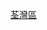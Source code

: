 {{Navbox
|name        = 荃灣區小巴路線列表
|title       = 以[[荃灣區]]作總站或折返點小巴路線（以下為目的地區份）
|bodystyle   = background: #f9f9f9;
|liststyle   = text-align: left;%;
|groupstyle  = background: #ececec; text-align: center; width: 15%;;
|belowstyle  = text-align: center;;
|oddstyle    = background: #f9f9f9;
|evenstyle   = background: #f9f9f9;
|state       = collapsed
|group1      = [[新界東]]
|list1       = '''<往返[[沙田區]]>''' [[新界區專線小巴481線|481]] • [[新界區專線小巴481A線|481A]] • [[新界區專線小巴481B線|481B]] • [[新界區專線小巴482線|482]]
|group2      = [[新界西]]
|list2       = '''<往返[[荃灣區]]內>''' [[新界區專線小巴80線|80]] • [[新界區專線小巴81線|81]] • [[新界區專線小巴81M線|81M]] • [[新界區專線小巴82M線|82M]]  • [[新界區專線小巴84線|84]] • [[新界區專線小巴85線|85]] • [[新界區專線小巴95線|95 • 95A]] • [[新界區專線小巴95K線|95K]] • [[新界區專線小巴95M線|95M]] • [[新界區專線小巴96線|96]] • [[新界區專線小巴96M線|96A • 96B • 96C • 96M]] • [[新界區專線小巴96線|96P]] • [[新界區專線小巴96M線|96S]] • [[新界區專線小巴99線|99]] • [[新界區專線小巴301線|301 • 301M]]<br>'''<往返[[葵青區]]>''' [[新界區專線小巴82線|82]] • [[新界區專線小巴83A線|83A]] • [[新界區專線小巴86線|86 • 86A • 86M]] • [[新界區專線小巴87線|87]] • [[新界區專線小巴87K線|87K]] • [[新界區專線小巴89線|89 • 89A • 89B]] • [[新界區專線小巴89線|89P]] •[[新界區專線小巴91線|91]] • [[新界區專線小巴93線|93 • 93A]] • [[新界區專線小巴94線|94]] • [[新界區專線小巴94線|94A]] • [[新界區專線小巴94S線|94S]] • [[新界區專線小巴98線|98]] • [[新界區專線小巴302線|302]] • [[新界區專線小巴308M線|308A • 308M]] • [[新界區專線小巴310M線|310M]] • [[新界區專線小巴312、313線|312 • 313]] • [[新界區專線小巴401線|402S]] • [[新界區專線小巴404M線|404M]] • [[新界區專線小巴409線|409]] • [[新界區專線小巴409K線|409K]]• [[新界區專線小巴409線|409S]]
|category =
| color    = #ccccff
）</small>
| below  = 以上路線已全數加入[[長者及合資格殘疾人士公共交通票價優惠計劃]]
}}<noinclude>
[[Category:香港小巴路線模板|荃灣區]]
</noinclude>